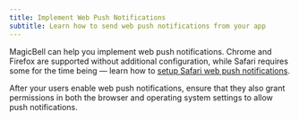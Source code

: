 ```yaml
---
title: Implement Web Push Notifications
subtitle: Learn how to send web push notifications from your app
---
```


MagicBell can help you implement web push notifications. Chrome and Firefox are supported without additional configuration, while Safari requires some for the time being — learn how to [setup Safari web push notifications](/docs/web-push/safari).

<Note>
  After your users enable web push notifications, ensure that they also grant permissions
  in both the browser and operating system settings to allow push notifications.
</Note>
